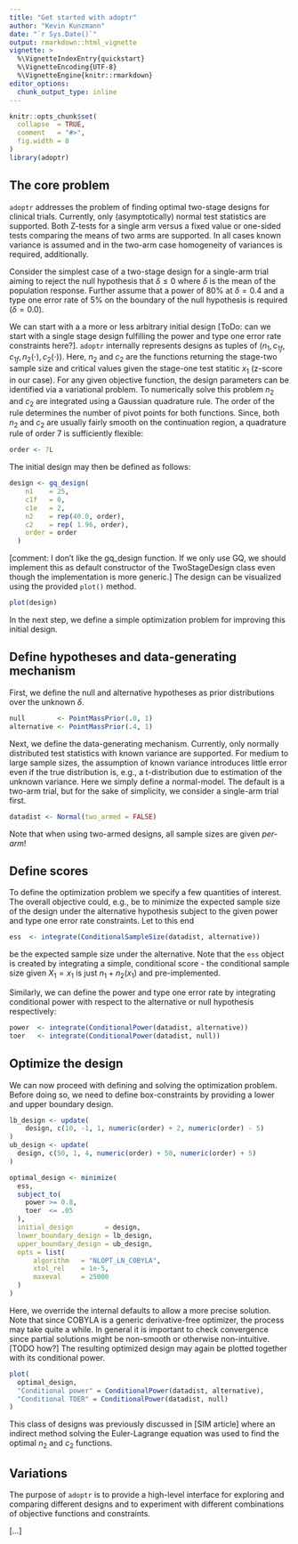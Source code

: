 ```yaml
---
title: "Get started with adoptr"
author: "Kevin Kunzmann"
date: "`r Sys.Date()`"
output: rmarkdown::html_vignette
vignette: >
  %\VignetteIndexEntry{quickstart}
  %\VignetteEncoding{UTF-8}
  %\VignetteEngine{knitr::rmarkdown}
editor_options: 
  chunk_output_type: inline
---
```


```r
knitr::opts_chunk$set(
  collapse  = TRUE,
  comment   = "#>",
  fig.width = 8
)
library(adoptr)
```



## The core problem

`adoptr` addresses the problem of finding optimal two-stage designs
for clinical trials.
Currently, only (asymptotically) normal test statistics are supported.
Both Z-tests for a single arm versus a fixed value or one-sided 
tests comparing the means of two arms are supported.
In all cases known variance is assumed and in the two-arm case homogeneity
of variances is required, additionally.

Consider the simplest case of a two-stage design for a single-arm trial
aiming to reject the null hypothesis that $\delta\leq 0$ where $\delta$ is
the mean of the population response. 
Further assume that a power of 80% at $\delta=0.4$ and a type one error rate
of 5% on the boundary of the null hypothesis is required ($\delta=0.0$).

We can start with a a more or less arbitrary initial design [ToDo: can we start with a single stage design fulfilling the power and type one error rate constraints here?].
`adoptr` internally represents designs as tuples of $(n_1, c_{1f}, c_{1f}, n_2(\cdot), c_2(\cdot))$.
Here, $n_2$ and $c_2$ are the functions returning the stage-two sample size 
and critical values given the stage-one test statitic $x_1$ (z-score in our case).
For any given objective function, the design parameters can be identified via
a variational problem.
To numerically solve this problem $n_2$ and $c_2$ are integrated using
a Gaussian quadrature rule.
The order of the rule determines the number of pivot points for both functions.
Since, both $n_2$ and $c_2$ are usually fairly smooth on the continuation
region, a quadrature rule of order 7 is sufficiently flexible:

```r
order <- 7L
```

The initial design may then be defined as follows:

```r
design <- gq_design(
    n1    = 25, 
    c1f   = 0,
    c1e   = 2,
    n2    = rep(40.0, order), 
    c2    = rep( 1.96, order), 
    order = order
  )
```

[comment: I don't like the gq_design function. If we only use GQ, we should implement this as default constructor of the TwoStageDesign class even though the implementation is more generic.]
The design can be visualized using the provided `plot()` method.

```r
plot(design)
```

In the next step, we define a simple optimization problem for 
improving this initial design.



## Define hypotheses and data-generating mechanism

First, we define the null and alternative hypotheses as
prior distributions over the unknown $\delta$.

```r
null        <- PointMassPrior(.0, 1)
alternative <- PointMassPrior(.4, 1)
```

Next, we define the data-generating mechanism.
Currently, only normally distributed test statistics with known
variance are supported.
For medium to large sample sizes, the assumption of known variance
introduces little error even if the true distribution is, e.g.,
a t-distribution due to estimation of the unknown variance.
Here we simply define a normal-model.
The default is a two-arm trial, but for the sake of simplicity,
we consider a single-arm trial first.

```r
datadist <- Normal(two_armed = FALSE)
```

Note that when using two-armed designs, all sample sizes are given 
*per-arm*!


## Define scores

To define the optimization problem we specify a few quantities of interest.
The overall objective could, e.g., be to minimize the expected sample
size of the design under the alternative hypothesis subject to 
the given power and type one error rate constraints.
Let to this end

```r
ess  <- integrate(ConditionalSampleSize(datadist, alternative))
```

be the expected sample size under the alternative. 
Note that the `ess` object is created by integrating a simple, conditional
score - the conditional sample size given $X_1 = x_1$ is just $n_1 + n_2(x_1)$ and pre-implemented.

Similarly, we can define the power and type one error rate by
integrating conditional power with respect to the alternative or 
null hypothesis respectively:

```r
power  <- integrate(ConditionalPower(datadist, alternative))
toer   <- integrate(ConditionalPower(datadist, null))
```



## Optimize the design

We can now proceed with defining and solving the optimization problem.
Before doing so, we need to define box-constraints by providing a
lower and upper boundary design.

```r
lb_design <- update(
    design, c(10, -1, 1, numeric(order) + 2, numeric(order) - 5)
)
ub_design <- update(
  design, c(50, 1, 4, numeric(order) + 50, numeric(order) + 5)
)
```

```r
optimal_design <- minimize(
  ess,
  subject_to(
    power >= 0.8,
    toer  <= .05
  ),
  initial_design        = design,
  lower_boundary_design = lb_design,
  upper_boundary_design = ub_design,
  opts = list(
      algorithm   = "NLOPT_LN_COBYLA",
      xtol_rel    = 1e-5,
      maxeval     = 25000
  )
)
```

Here, we override the internal defaults to allow a more precise solution.
Note that since COBYLA is a generic derivative-free optimizer, the process
may take quite a while. 
In general it is important to check convergence since partial solutions
might be non-smooth or otherwise non-intuitive. 
[TODO how?]
The resulting optimized design may again be plotted together with its
conditional power.

```r
plot(
  optimal_design, 
  "Conditional power" = ConditionalPower(datadist, alternative),
  "Conditional TOER" = ConditionalPower(datadist, null)
)
```

This class of designs was previously discussed in [SIM article] where
an indirect method solving the Euler-Lagrange equation was used to find
the optimal $n_2$ and $c_2$ functions.



## Variations

The purpose of `adoptr` is to provide a high-level interface for exploring 
and comparing different designs and to experiment with different 
combinations of objective functions and constraints.

[...]

